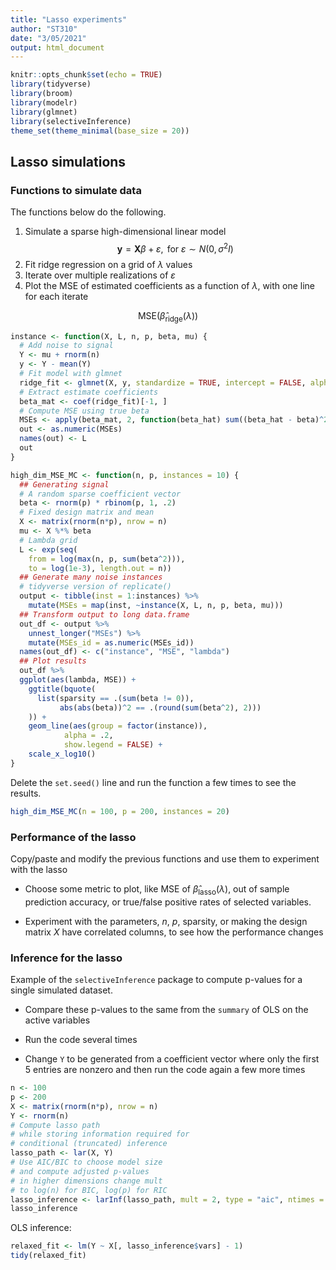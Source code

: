 ```yaml
---
title: "Lasso experiments"
author: "ST310"
date: "3/05/2021"
output: html_document
---
```


```r
knitr::opts_chunk$set(echo = TRUE)
library(tidyverse) 
library(broom)     
library(modelr)    
library(glmnet)    
library(selectiveInference)
theme_set(theme_minimal(base_size = 20))
```

## Lasso simulations

### Functions to simulate data

The functions below do the following.

1. Simulate a sparse high-dimensional linear model
$$
\mathbf y = \mathbf X \beta + \varepsilon, \text{ for } \varepsilon \sim N(0, \sigma^2  I) 
$$
2. Fit ridge regression on a grid of $\lambda$ values
3. Iterate over multiple realizations of $\varepsilon$
4. Plot the MSE of estimated coefficients as a function of $\lambda$, with one line for each iterate

$$
\text{MSE}(\hat \beta_\text{ridge}(\lambda))
$$

```r
instance <- function(X, L, n, p, beta, mu) {
  # Add noise to signal
  Y <- mu + rnorm(n)
  y <- Y - mean(Y)
  # Fit model with glmnet
  ridge_fit <- glmnet(X, y, standardize = TRUE, intercept = FALSE, alpha = 0, lambda = L)
  # Extract estimate coefficients
  beta_mat <- coef(ridge_fit)[-1, ]
  # Compute MSE using true beta
  MSEs <- apply(beta_mat, 2, function(beta_hat) sum((beta_hat - beta)^2))
  out <- as.numeric(MSEs)
  names(out) <- L
  out
}
```

```r
high_dim_MSE_MC <- function(n, p, instances = 10) {
  ## Generating signal
  # A random sparse coefficient vector
  beta <- rnorm(p) * rbinom(p, 1, .2)
  # Fixed design matrix and mean
  X <- matrix(rnorm(n*p), nrow = n)
  mu <- X %*% beta
  # Lambda grid
  L <- exp(seq(
    from = log(max(n, p, sum(beta^2))),
    to = log(1e-3), length.out = n))
  ## Generate many noise instances
  # tidyverse version of replicate()
  output <- tibble(inst = 1:instances) %>% 
    mutate(MSEs = map(inst, ~instance(X, L, n, p, beta, mu)))
  ## Transform output to long data.frame
  out_df <- output %>% 
    unnest_longer("MSEs") %>%
    mutate(MSEs_id = as.numeric(MSEs_id))
  names(out_df) <- c("instance", "MSE", "lambda")
  ## Plot results
  out_df %>%
  ggplot(aes(lambda, MSE)) +
    ggtitle(bquote(
      list(sparsity == .(sum(beta != 0)),
           abs(abs(beta))^2 == .(round(sum(beta^2), 2)))
    )) +
    geom_line(aes(group = factor(instance)),
            alpha = .2,
            show.legend = FALSE) + 
    scale_x_log10() 
}
```

Delete the `set.seed()` line and run the function a few times to see the results.

```r
high_dim_MSE_MC(n = 100, p = 200, instances = 20)
```

### Performance of the lasso

Copy/paste and modify the previous functions and use them to experiment with the lasso

- Choose some metric to plot, like MSE of $\hat \beta_\text{lasso}(\lambda)$, out of sample prediction accuracy, or true/false positive rates of selected variables.

- Experiment with the parameters, $n$, $p$, sparsity, or making the design matrix $X$ have correlated columns, to see how the performance changes

### Inference for the lasso

Example of the `selectiveInference` package to compute p-values for a single simulated dataset.

- Compare these p-values to the same from the `summary` of OLS on the active variables

- Run the code several times

- Change `Y` to be generated from a coefficient vector where only the first 5 entries are nonzero and then run the code again a few more times

```r
n <- 100
p <- 200
X <- matrix(rnorm(n*p), nrow = n)
Y <- rnorm(n)
# Compute lasso path
# while storing information required for
# conditional (truncated) inference
lasso_path <- lar(X, Y)
# Use AIC/BIC to choose model size
# and compute adjusted p-values
# in higher dimensions change mult
# to log(n) for BIC, log(p) for RIC
lasso_inference <- larInf(lasso_path, mult = 2, type = "aic", ntimes = 1)
lasso_inference
```

OLS inference:

```r
relaxed_fit <- lm(Y ~ X[, lasso_inference$vars] - 1)
tidy(relaxed_fit)
```


